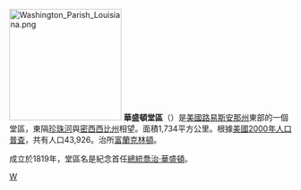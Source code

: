 {{Otheruses|華盛頓縣|subject=美國路易斯安那州的一個縣|other=同名的縣}}
[[File:Washington_Parish_Louisiana.png|200px]]
'''華盛頓堂區'''（{{lang-en|Washington Parish}}）是[[美國|美國]][[路易斯安那州|路易斯安那州]]東部的一個堂區，東隔[[珍珠河|珍珠河]]與[[密西西比州|密西西比州]]相望。面積1,734平方公里。根據[[美國2000年人口普查|美國2000年人口普查]]，共有人口43,926。治所[[富蘭克林頓_(路易斯安那州)|富蘭克林頓]]。

成立於1819年，堂區名是紀念首任[[美國總統|總統]][[喬治·華盛頓|喬治·華盛頓]]。

{{路易斯安那州}}

[[Category:路易斯安那州行政區劃|W]]